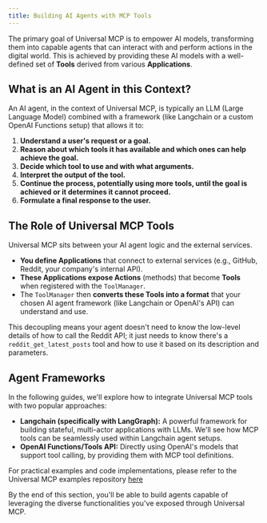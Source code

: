 ```yaml
---
title: Building AI Agents with MCP Tools
---
```


The primary goal of Universal MCP is to empower AI models, transforming them into capable agents that can interact with and perform actions in the digital world. This is achieved by providing these AI models with a well-defined set of **Tools** derived from various **Applications**.

## What is an AI Agent in this Context?

An AI agent, in the context of Universal MCP, is typically an LLM (Large Language Model) combined with a framework (like Langchain or a custom OpenAI Functions setup) that allows it to:

1.  **Understand a user's request or a goal.**
2.  **Reason about which tools it has available and which ones can help achieve the goal.**
3.  **Decide which tool to use and with what arguments.**
4.  **Interpret the output of the tool.**
5.  **Continue the process, potentially using more tools, until the goal is achieved or it determines it cannot proceed.**
6.  **Formulate a final response to the user.**

## The Role of Universal MCP Tools

Universal MCP sits between your AI agent logic and the external services.
*   **You define Applications** that connect to external services (e.g., GitHub, Reddit, your company's internal API).
*   **These Applications expose Actions** (methods) that become **Tools** when registered with the `ToolManager`.
*   The `ToolManager` then **converts these Tools into a format** that your chosen AI agent framework (like Langchain or OpenAI's API) can understand and use.

This decoupling means your agent doesn't need to know the low-level details of how to call the Reddit API; it just needs to know there's a `reddit_get_latest_posts` tool and how to use it based on its description and parameters.

## Agent Frameworks

In the following guides, we'll explore how to integrate Universal MCP tools with two popular approaches:

*   **Langchain (specifically with LangGraph):** A powerful framework for building stateful, multi-actor applications with LLMs. We'll see how MCP tools can be seamlessly used within Langchain agent setups.
*   **OpenAI Functions/Tools API:** Directly using OpenAI's models that support tool calling, by providing them with MCP tool definitions.

For practical examples and code implementations, please refer to the Universal MCP examples repository [here](https://github.com/universal-mcp/examples)

By the end of this section, you'll be able to build agents capable of leveraging the diverse functionalities you've exposed through Universal MCP.
